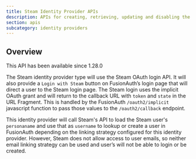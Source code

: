 ```yaml
---
title: Steam Identity Provider APIs
description: APIs for creating, retrieving, updating and disabling the Steam identity provider
section: apis
subcategory: identity providers
---
```


<PremiumEditionBlurb />

## Overview

<Aside type="version">
This API has been available since 1.28.0
</Aside>

The Steam identity provider type will use the Steam OAuth login API. It will also provide a `Login with Steam` button on FusionAuth’s login page that will direct a user to the Steam login page. The Steam login uses the implicit OAuth grant and will return to the callback URL with `token` and `state` in the URL Fragment. This is handled by the FusionAuth `/oauth2/implicit` javascript function to pass those values to the `/oauth2/callback` endpoint.

This identity provider will call Steam's API to load the Steam user's `personaname` and use that as `username` to lookup or create a user in FusionAuth depending on the linking strategy configured for this identity provider.  However, Steam does not allow access to user emails, so neither email linking strategy can be used and user’s will not be able to login or be created.

<TokenStorageNote idp_long_lived_token_type="token" idp_display_name="Steam" token_name="pass:normal[`token`]" return_text="pass:normal[Steam login]" hide_token_map_deprecation="true" />

<OauthIdpOperations idp_long_lived_token_type="token" idp_display_name="Steam" idp_id="e4f39345-7833-4b1d-b331-ca03bdc2c4be" idp_linking_strategy="CreatePendingLink" idp_lowercase="steam" idp_since="12800" idp_token_or_code="token" idp_type="Steam" />
